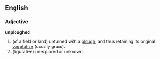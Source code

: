 ==English==

===Adjective===

'''unploughed'''

# (of a field or land) unturned with a [[plough]], and thus retaining its original [[vegetation]] (usually grass).
# (figurative) unexplored or unknown.